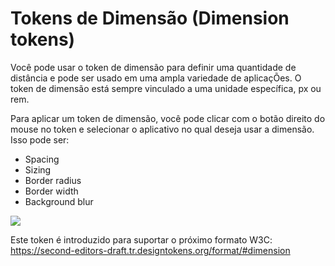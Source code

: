 # Tokens de Dimensão (Dimension tokens)

Você pode usar o token de dimensão para definir uma quantidade de distância e pode ser usado em uma ampla variedade de aplicaçÕes. O token de dimensão está sempre vinculado a uma unidade específica, px ou rem.

Para aplicar um token de dimensão, você pode clicar com o botão direito do mouse no token e selecionar o aplicativo no qual deseja usar a dimensão. Isso pode ser:

- Spacing
- Sizing
- Border radius
- Border width
- Background blur

![](/dimension-token.png)


<Callout>Este token é introduzido para suportar o próximo formato W3C: https://second-editors-draft.tr.designtokens.org/format/#dimension</Callout>
